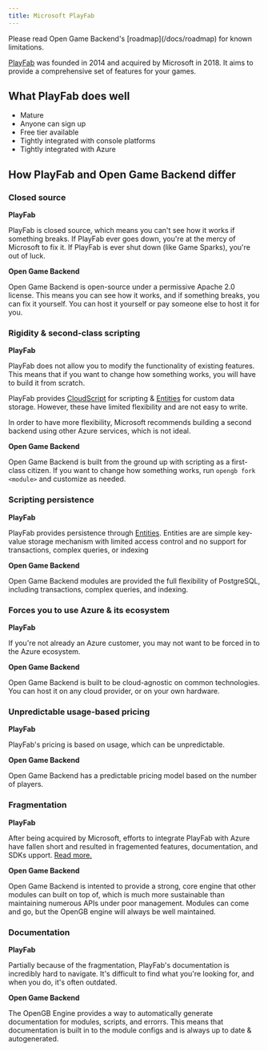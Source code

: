 ```yaml
---
title: Microsoft PlayFab
---
```


<Note>
  Please read Open Game Backend's [roadmap](/docs/roadmap) for known limitations.
</Note>

[PlayFab](https://playfab.com/) was founded in 2014 and acquired by Microsoft in 2018. It aims to provide a comprehensive set of features for your games.

## What PlayFab does well

- Mature
- Anyone can sign up
- Free tier available
- Tightly integrated with console platforms
- Tightly integrated with Azure

## How PlayFab and Open Game Backend differ

### Closed source

**PlayFab**

PlayFab is closed source, which means you can't see how it works if something breaks. If PlayFab ever goes down, you're at the mercy of Microsoft to fix it. If PlayFab is ever shut down (like Game Sparks), you're out of luck.

**Open Game Backend**

Open Game Backend is open-source under a permissive Apache 2.0 license. This means you can see how it works, and if something breaks, you can fix it yourself. You can host it yourself or pay someone else to host it for you.

### Rigidity & second-class scripting

**PlayFab**

PlayFab does not allow you to modify the functionality of existing features. This means that if you want to change how something works, you will have to build it from scratch.

PlayFab provides [CloudScript](https://learn.microsoft.com/en-us/gaming/playfab/features/automation/cloudscript/) for scripting & [Entities](https://learn.microsoft.com/en-us/gaming/playfab/features/entities/) for custom data storage. However, these have limited flexibility and are not easy to write.

In order to have more flexibility, Microsoft recommends building a second backend using other Azure services, which is not ideal.

**Open Game Backend**

Open Game Backend is built from the ground up with scripting as a first-class citizen. If you want to change how something works, run `opengb fork <module>` and customize as needed.

### Scripting persistence

**PlayFab**

PlayFab provides persistence through [Entities](https://learn.microsoft.com/en-us/gaming/playfab/features/entities/). Entities are are simple key-value storage mechanism with limited access control and no support for transactions, complex queries, or indexing

**Open Game Backend**

Open Game Backend modules are provided the full flexibility of PostgreSQL, including transactions, complex queries, and indexing.

### Forces you to use Azure & its ecosystem

**PlayFab**

If you're not already an Azure customer, you may not want to be forced in to the Azure ecosystem.

**Open Game Backend**

Open Game Backend is built to be cloud-agnostic on common technologies. You can host it on any cloud provider, or on your own hardware.

### Unpredictable usage-based pricing

**PlayFab**

PlayFab's pricing is based on usage, which can be unpredictable.

**Open Game Backend**

Open Game Backend has a predictable pricing model based on the number of players.

### Fragmentation

**PlayFab**

After being acquired by Microsoft, efforts to integrate PlayFab with Azure have fallen short and resulted in fragemented features, documentation, and SDKs upport. [Read more.](https://medium.com/@imperium42/the-silent-death-of-playfab-29614f5b9f15)

**Open Game Backend**

Open Game Backend is intented to provide a strong, core engine that other modules can built on top of, which is much more sustainable than maintaining numerous APIs under poor management. Modules can come and go, but the OpenGB engine will always be well maintained.

### Documentation

**PlayFab**

Partially because of the fragmentation, PlayFab's documentation is incredibly hard to navigate. It's difficult to find what you're looking for, and when you do, it's often outdated.

**Open Game Backend**

The OpenGB Engine provides a way to automatically generate documentation for modules, scripts, and errorrs. This means that documentation is built in to the module configs and is always up to date & autogenerated.
